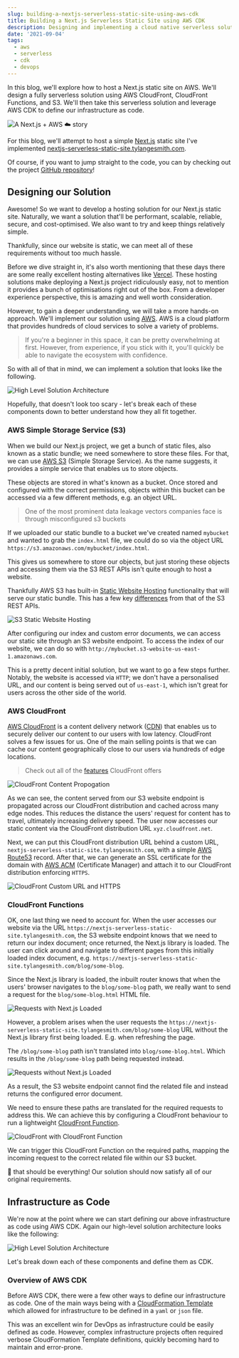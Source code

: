 ```yaml
---
slug: building-a-nextjs-serverless-static-site-using-aws-cdk
title: Building a Next.js Serverless Static Site using AWS CDK
description: Designing and implementing a cloud native serverless solution using modern DevOps.
date: '2021-09-04'
tags:
  - aws
  - serverless
  - cdk
  - devops
---
```


<Section>

<ProseWidth>

In this blog, we'll explore how to host a Next.js static site on AWS. We'll design a fully serverless solution using AWS CloudFront, CloudFront Functions, and S3. We'll then take this serverless solution and leverage AWS CDK to define our infrastructure as code.

</ProseWidth>

<Image
  source="buildingAServerlessBlogUsingNextjsAndAwsCdk/headerHighQuality.jpg"
  alt="A Next.js + AWS ☁️ story"
/>

<ProseWidth>

For this blog, we'll attempt to host a simple [Next.js](https://nextjs.org) static site I've implemented [nextjs-serverless-static-site.tylangesmith.com](https://nextjs-serverless-static-site.tylangesmith.com).

Of course, if you want to jump straight to the code, you can by checking out the project [GitHub repository](https://github.com/tylangesmith-organisation/nextjs-serverless-static-site)!

</ProseWidth>

</Section>

<Section>

<ProseWidth>

## Designing our Solution

Awesome! So we want to develop a hosting solution for our Next.js static site. Naturally, we want a solution that'll be performant,  scalable, reliable, secure, and cost-optimised. We also want to try and keep things relatively simple.

Thankfully, since our website is static, we can meet all of these requirements without too much hassle.

Before we dive straight in, it's also worth mentioning that these days there are some really excellent hosting alternatives like [Vercel](https://vercel.com/). These hosting solutions make deploying a Next.js project ridiculously easy, not to mention it provides a bunch of optimisations right out of the box. From a developer experience perspective, this is amazing and well worth consideration.

However, to gain a deeper understanding, we will take a more hands-on approach. We'll implement our solution using [AWS](https://aws.amazon.com/). AWS is a cloud platform that provides hundreds of cloud services to solve a variety of problems.

> If you're a beginner in this space, it can be pretty overwhelming at first. However, from experience, if you stick with it, you'll quickly be able to navigate the ecosystem with confidence.

So with all of that in mind, we can implement a solution that looks like the following.

</ProseWidth>

<Image
  source="buildingAServerlessBlogUsingNextjsAndAwsCdk/highLevelSolutionArchitecture.png"
  alt="High Level Solution Architecture"
  label="High Level Solution Architecture"
/>

<ProseWidth>

Hopefully, that doesn't look too scary - let's break each of these components down to better understand how they all fit together.

### AWS Simple Storage Service (S3)

When we build our Next.js project, we get a bunch of static files, also known as a static bundle; we need somewhere to store these files. For that, we can use [AWS S3](https://aws.amazon.com/s3/) (Simple Storage Service). As the name suggests, it provides a simple service that enables us to store objects.

These objects are stored in what's known as a bucket. Once stored and configured with the correct permissions, objects within this bucket can be accessed via a few different methods, e.g. an object URL.

> One of the most prominent data leakage vectors companies face is through misconfigured s3 buckets

If we uploaded our static bundle to a bucket we've created named `mybucket` and wanted to grab the `index.html` file, we could do so via the object URL `https://s3.amazonaws.com/mybucket/index.html`.

This gives us somewhere to store our objects, but just storing these objects and accessing them via the S3 REST APIs isn't quite enough to host a website.

Thankfully AWS S3 has built-in [Static Website Hosting](https://docs.aws.amazon.com/AmazonS3/latest/userguide/WebsiteHosting.html) functionality that will serve our static bundle. This has a few key [differences](https://docs.aws.amazon.com/AmazonS3/latest/userguide/WebsiteEndpoints.html#WebsiteRestEndpointDiff) from that of the S3 REST APIs.

</ProseWidth>

<Image
  source="buildingAServerlessBlogUsingNextjsAndAwsCdk/s3StaticWebsiteHosting.png"
  alt="S3 Static Website Hosting"
  label="S3 Static Website Hosting"
/>

<ProseWidth>

After configuring our index and custom error documents, we can access our static site through an S3 website endpoint. To access the index of our website, we can do so with `http://mybucket.s3-website-us-east-1.amazonaws.com`.

This is a pretty decent initial solution, but we want to go a few steps further. Notably, the website is accessed via `HTTP`; we don't have a personalised URL, and our content is being served out of `us-east-1`, which isn't great for users across the other side of the world.

### AWS CloudFront

[AWS CloudFront](https://aws.amazon.com/cloudfront/) is a content delivery network ([CDN](https://en.wikipedia.org/wiki/Content_delivery_network)) that enables us to securely deliver our content to our users with low latency. CloudFront solves a few issues for us. One of the main selling points is that we can cache our content geographically close to our users via hundreds of edge locations.

> Check out all of the [features](https://aws.amazon.com/cloudfront/features/) CloudFront offers

</ProseWidth>

<Image
  source="buildingAServerlessBlogUsingNextjsAndAwsCdk/cloudFrontPropogation.png"
  alt="CloudFront Content Propogation"
  label="CloudFront Content Propogation"
/>

<ProseWidth>

As we can see, the content served from our S3 website endpoint is propagated across our CloudFront distribution and cached across many edge nodes. This reduces the distance the users' request for content has to travel, ultimately increasing delivery speed. The user now accesses our static content via the CloudFront distribution URL `xyz.cloudfront.net`.

Next, we can put this CloudFront distribution URL behind a custom URL, `nextjs-serverless-static-site.tylangesmith.com`, with a simple [AWS Route53](https://aws.amazon.com/route53/) record. After that, we can generate an SSL certificate for the domain with [AWS ACM](https://aws.amazon.com/certificate-manager/) (Certificate Manager) and attach it to our CloudFront distribution enforcing `HTTPS`.

</ProseWidth>

<Image
  source="buildingAServerlessBlogUsingNextjsAndAwsCdk/cloudFrontURLAndHttps.png"
  alt="CloudFront Custom URL and HTTPS"
  label="CloudFront Custom URL and HTTPS"
/>

<ProseWidth>

### CloudFront Functions

OK, one last thing we need to account for. When the user accesses our website via the URL `https://nextjs-serverless-static-site.tylangesmith.com`, the S3 website endpoint knows that we need to return our index document; once returned, the Next.js library is loaded. The user can click around and navigate to different pages from this initially loaded index document, e.g. `https://nextjs-serverless-static-site.tylangesmith.com/blog/some-blog`.

Since the Next.js library is loaded, the inbuilt router knows that when the users' browser navigates to the `blog/some-blog` path, we really want to send a request for the `blog/some-blog.html` HTML file.

</ProseWidth>

<Image
  source="buildingAServerlessBlogUsingNextjsAndAwsCdk/nextjsRouterLoaded.png"
  alt="Requests with Next.js Loaded"
  label="Requests with Next.js Loaded"
/>

<ProseWidth>

However, a problem arises when the user requests the `https://nextjs-serverless-static-site.tylangesmith.com/blog/some-blog` URL without the Next.js library first being loaded. E.g. when refreshing the page.

The `/blog/some-blog` path isn't translated into `blog/some-blog.html`. Which results in the `/blog/some-blog` path being requested instead.

</ProseWidth>

<Image
  source="buildingAServerlessBlogUsingNextjsAndAwsCdk/nextjsRouterNotLoaded.png"
  alt="Requests without Next.js Loaded"
  label="Requests without Next.js Loaded"
/>

<ProseWidth>

As a result, the S3 website endpoint cannot find the related file and instead returns the configured error document.

We need to ensure these paths are translated for the required requests to address this. We can achieve this by configuring a CloudFront behaviour to run a lightweight [CloudFront Function](https://aws.amazon.com/blogs/aws/introducing-cloudfront-functions-run-your-code-at-the-edge-with-low-latency-at-any-scale/).

</ProseWidth>

<Image
  source="buildingAServerlessBlogUsingNextjsAndAwsCdk/cloudfrontFunction.png"
  alt="CloudFront with CloudFront Function"
  label="CloudFront with CloudFront Function"
/>

<ProseWidth>

We can trigger this CloudFront Function on the required paths, mapping the incoming request to the correct related file within our S3 bucket.

🎉 that should be everything! Our solution should now satisfy all of our original requirements.

</ProseWidth>

</Section>

<Section>

<ProseWidth>

## Infrastructure as Code

We're now at the point where we can start defining our above infrastructure as code using AWS CDK. Again our high-level solution architecture looks like the following:

</ProseWidth>

<Image
  source="buildingAServerlessBlogUsingNextjsAndAwsCdk/highLevelSolutionArchitecture.png"
  alt="High Level Solution Architecture"
  label="High Level Solution Architecture"
/>

<ProseWidth>

Let's break down each of these components and define them as CDK.

### Overview of AWS CDK

Before AWS CDK, there were a few other ways to define our infrastructure as code. One of the main ways being with a [CloudFormation Template](https://docs.aws.amazon.com/AWSCloudFormation/latest/UserGuide/gettingstarted.templatebasics.html#gettingstarted.templatebasics.what) which allowed for infrastructure to be defined in a `yaml` or `json` file. 

This was an excellent win for DevOps as infrastructure could be easily defined as code. However, complex infrastructure projects often required verbose CloudFormation Template definitions, quickly becoming hard to maintain and error-prone.

</ProseWidth>

</Section>
